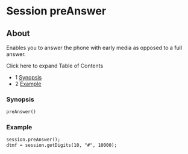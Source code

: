 
# Session preAnswer 

 

## About

Enables you to answer the phone with early media as opposed to a full answer.

Click here to expand Table of Contents

* 1 [Synopsis](#synopsis)
* 2 [Example](#example)

### Synopsis

```xml
preAnswer()
```

### Example

```xml
session.preAnswer();
dtmf = session.getDigits(10, "#", 10000);
```

  

